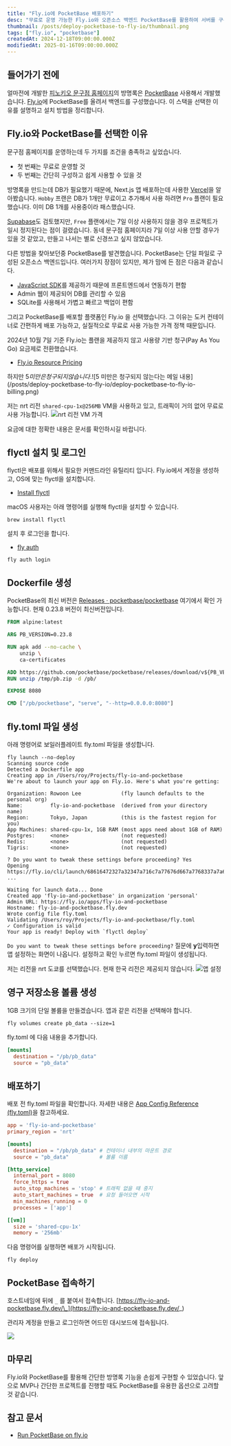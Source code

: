 ```yaml
---
title: "Fly.io에 PocketBase 배포하기"
desc: "무료로 운영 가능한 Fly.io와 오픈소스 백엔드 PocketBase를 활용하여 서버를 구축하고 배포하는 방법을 설명합니다."
thumbnail: /posts/deploy-pocketbase-to-fly-io/thumbnail.png
tags: ["fly.io", "pocketbase"]
createdAt: 2024-12-18T09:00:00.000Z
modifiedAt: 2025-01-16T09:00:00.000Z
---
```


## 들어가기 전에

얼마전에 개발한 [피노키오 문구점 홈페이지](https://pinocchio-store.vercel.app/)의 방명록은 [PocketBase](https://pocketbase.io/) 사용해서 개발했습니다. [Fly.io](Fly.io)에 PocketBase를 올려서 백엔드를 구성했습니다. 이 스택을 선택한 이유를 설명하고 설치 방법을 정리합니다.

## Fly.io와 PocketBase를 선택한 이유

문구점 홈페이지를 운영하는데 두 가지를 조건을 충족하고 싶었습니다.

- 첫 번째는 무료로 운영할 것
- 두 번째는 간단히 구성하고 쉽게 사용할 수 있을 것

방명록을 만드는데 DB가 필요했기 때문에, Next.js 앱 배포하는데 사용한 [Vercel](https://vercel.com/)을 알아봤습니다. `Hobby` 프랜은 DB가 1개만 무료이고 추가해서 사용 하려면 `Pro` 플랜이 필요했습니다. 이미 DB 1개를 사용중이라 패스했습니다.

[Supabase](https://supabase.com/)도 검토했지만, `Free` 플랜에서는 7일 이상 사용하지 않을 경우 프로젝트가 일시 정지된다는 점이 걸렸습니다. 동네 문구점 홈페이지라 7일 이상 사용 안할 경우가 있을 것 같았고, 만들고 나서는 별로 신경쓰고 싶지 않았습니다.

다른 방법을 찾아보던중 PocketBase를 발견했습니다. PocketBase는 단일 파일로 구성된 오픈소스 백엔드입니다. 여러가지 장점이 있지만, 제가 맘에 든 점은 다음과 같습니다.

- [JavaScript SDK](https://github.com/pocketbase/js-sdk)를 제공하기 때문에 프론트엔드에서 연동하기 편함
- Admin 웹이 제공되어 DB를 관리할 수 있음
- SQLite를 사용해서 가볍고 빠르고 백업이 편함

그리고 PocketBase를 배포할 플랫폼인 Fly.io 을 선택했습니다. 그 이유는 도커 컨테이너로 간편하게 배포 가능하고, 실질적으로 무료로 사용 가능한 가격 정책 때문입니다.

2024년 10월 7일 기준 Fly.io는 플랜을 제공하지 않고 사용량 기반 청구(Pay As You Go) 요금제로 전환했습니다.

- [Fly.io Resource Pricing](https://fly.io/docs/about/pricing/#discontinued-plans)

하지만 $5 미만은 청구되지 않습니다.
![$5 미만은 청구되지 않는다는 메일 내용](/posts/deploy-pocketbase-to-fly-io/deploy-pocketbase-to-fly-io-billing.png)

저는 nrt 리전 `shared-cpu-1x@256MB` VM을 사용하고 있고, 트래픽이 거의 없어 무료로 사용 가능합니다.
![nrt 리전 VM 가격](/posts/deploy-pocketbase-to-fly-io/deploy-pocketbase-to-fly-io-nrt-region.png)

<Callout type="warn">
  요금에 대한 정확한 내용은 문서를 확인하시길 바랍니다.
</Callout>

## flyctl 설치 및 로그인

flyctl은 배포를 위해서 필요한 커맨드라인 유틸리티 입니다. Fly.io에서 계정을 생성하고, OS에 맞는 flyctl을 설치합니다.

- [Install flyctl](https://fly.io/docs/flyctl/install/)

macOS 사용자는 아래 명령어를 실행해 flyctl을 설치할 수 있습니다.

```shell
brew install flyctl
```

설치 후 로그인을 합니다.

- [fly auth](https://fly.io/docs/flyctl/auth/)

```shell
fly auth login
```

## Dockerfile 생성

PocketBase의 최신 버전은 [Releases · pocketbase/pocketbase](https://github.com/pocketbase/pocketbase/releases) 여기에서 확인 가능합니다.
현재 0.23.8 버전이 최신버전입니다.

```dockerfile
FROM alpine:latest

ARG PB_VERSION=0.23.8

RUN apk add --no-cache \
    unzip \
    ca-certificates

ADD https://github.com/pocketbase/pocketbase/releases/download/v${PB_VERSION}/pocketbase_${PB_VERSION}_linux_amd64.zip /tmp/pb.zip
RUN unzip /tmp/pb.zip -d /pb/

EXPOSE 8080

CMD ["/pb/pocketbase", "serve", "--http=0.0.0.0:8080"]
```

## fly.toml 파일 생성

아래 명령어로 보일러플레이트 fly.toml 파일을 생성합니다.

```shell {1}
fly launch --no-deploy
Scanning source code
Detected a Dockerfile app
Creating app in /Users/roy/Projects/fly-io-and-pocketbase
We're about to launch your app on Fly.io. Here's what you're getting:

Organization: Rowoon Lee             (fly launch defaults to the personal org)
Name:         fly-io-and-pocketbase  (derived from your directory name)
Region:       Tokyo, Japan           (this is the fastest region for you)
App Machines: shared-cpu-1x, 1GB RAM (most apps need about 1GB of RAM)
Postgres:     <none>                 (not requested)
Redis:        <none>                 (not requested)
Tigris:       <none>                 (not requested)

? Do you want to tweak these settings before proceeding? Yes
Opening https://fly.io/cli/launch/68616472327a32347a716c7a77676d667a7768337a7a67726c6a366f6936677a ...

Waiting for launch data... Done
Created app 'fly-io-and-pocketbase' in organization 'personal'
Admin URL: https://fly.io/apps/fly-io-and-pocketbase
Hostname: fly-io-and-pocketbase.fly.dev
Wrote config file fly.toml
Validating /Users/roy/Projects/fly-io-and-pocketbase/fly.toml
✓ Configuration is valid
Your app is ready! Deploy with `flyctl deploy`
```

`Do you want to tweak these settings before proceeding?` 질문에 **y**입력하면 앱 설정하는 화면이 나옵니다.
설정하고 확인 누르면 fly.toml 파일이 생성됩니다.

저는 리전을 nrt 도쿄를 선택했습니다. 현재 한국 리전은 제공되지 않습니다.
![앱 설정](/posts/deploy-pocketbase-to-fly-io/deploy-pocketbase-to-fly-io-project-setting.png)

## 영구 저장소용 볼륨 생성

1GB 크기의 단일 볼륨을 만들겠습니다. 앱과 같은 리전을 선택해야 합니다.

```shell
fly volumes create pb_data --size=1
```

fly.toml 에 다음 내용을 추가합니다.

```toml
[mounts]
  destination = "/pb/pb_data"
  source = "pb_data"
```

## 배포하기

배포 전 fly.toml 파일을 확인합니다.
자세한 내용은 [App Config Reference (fly.toml)](https://fly.io/docs/reference/configuration/)을 참고하세요.

```toml
app = 'fly-io-and-pocketbase'
primary_region = 'nrt'

[mounts]
  destination = "/pb/pb_data" # 컨테이너 내부의 마운트 경로
  source = "pb_data"          # 볼륨 이름

[http_service]
  internal_port = 8080
  force_https = true
  auto_stop_machines = 'stop' # 트래픽 없을 때 중지
  auto_start_machines = true  # 요청 들어오면 시작
  min_machines_running = 0
  processes = ['app']

[[vm]]
  size = 'shared-cpu-1x'
  memory = '256mb'
```

다음 명령어를 실행하면 배포가 시작됩니다.

```shell
fly deploy
```

## PocketBase 접속하기

호스트네임에 뒤에 `_` 를 붙여서 접속합니다.
[https://fly-io-and-pocketbase.fly.dev/\_](https://fly-io-and-pocketbase.fly.dev/_)

관리자 계정을 만들고 로그인하면 어드민 대시보드에 접속됩니다.

![](/posts/deploy-pocketbase-to-fly-io/deploy-pocketbase-to-fly-io-dashboard.png)

## 마무리

Fly.io와 PocketBase를 활용해 간단한 방명록 기능을 손쉽게 구현할 수 있었습니다. 앞으로 MVP나 간단한 프로젝트를 진행할 때도 PocketBase를 유용한 옵션으로 고려할 것 같습니다.

## 참고 문서

- [Run PocketBase on fly.io](https://flaviocopes.com/run-pocketbase-on-flyio/)
